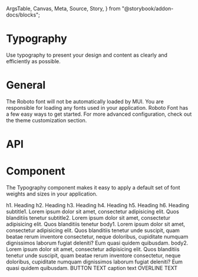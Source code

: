   ArgsTable,
  Canvas,
  Meta,
  Source,
  Story,
} from "@storybook/addon-docs/blocks";

<Meta title="Components/Typography" component={Typography} />

# Typography

Use typography to present your design and content as clearly and efficiently as possible.

# General

The Roboto font will not be automatically loaded by MUI. You are responsible for loading any fonts used in your application. Roboto Font has a few easy ways to get started. For more advanced configuration, check out the theme customization section.

# API

<ArgsTable of={Typography} />

# Component

The Typography component makes it easy to apply a default set of font weights and sizes in your application.

<Canvas>
  <Story name="Component">
    <Typography variant="h1">h1. Heading</Typography>
    <Typography variant="h2">h2. Heading</Typography>
    <Typography variant="h3">h3. Heading</Typography>
    <Typography variant="h4">h4. Heading</Typography>
    <Typography variant="h5">h5. Heading</Typography>
    <Typography variant="h6">h6. Heading</Typography>
    <Typography variant="subtitle1">
      subtitle1. Lorem ipsum dolor sit amet, consectetur adipisicing elit. Quos
      blanditiis tenetur
    </Typography>
    <Typography variant="subtitle2">
      subtitle2. Lorem ipsum dolor sit amet, consectetur adipisicing elit. Quos
      blanditiis tenetur
    </Typography>
    <Typography variant="body1">
      body1. Lorem ipsum dolor sit amet, consectetur adipisicing elit. Quos
      blanditiis tenetur unde suscipit, quam beatae rerum inventore consectetur,
      neque doloribus, cupiditate numquam dignissimos laborum fugiat deleniti?
      Eum quasi quidem quibusdam.
    </Typography>
    <Typography variant="body2">
      body2. Lorem ipsum dolor sit amet, consectetur adipisicing elit. Quos
      blanditiis tenetur unde suscipit, quam beatae rerum inventore consectetur,
      neque doloribus, cupiditate numquam dignissimos laborum fugiat deleniti?
      Eum quasi quidem quibusdam.
    </Typography>
    <Typography variant="button">BUTTON TEXT</Typography>
    <Typography variant="caption">caption text</Typography>
    <Typography variant="overline">OVERLINE TEXT</Typography>
  </Story>
</Canvas>
